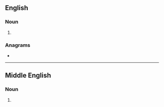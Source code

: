 {{also|Brewers}}
==English==

===Noun===
{{head|en|noun plural form}}

# {{plural of|brewer|lang=en}}

===Anagrams===
* {{anagrams|en|rebrews}}

----

==Middle English==

===Noun===
{{head|enm|noun plural form}}

# {{plural of|brewere|lang=enm}}